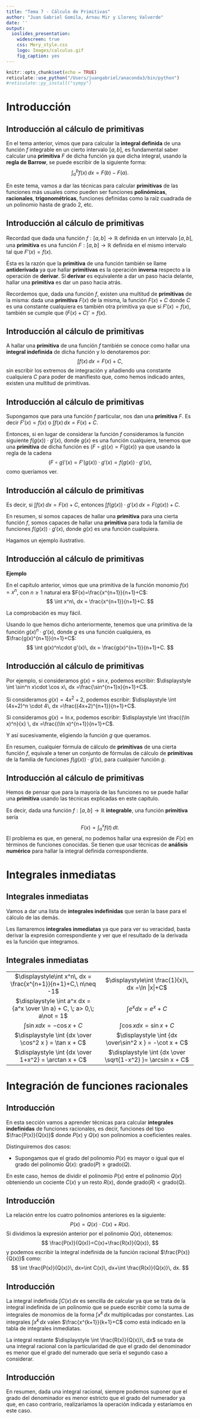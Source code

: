 ```yaml
---
title: "Tema 7 - Cálculo de Primitivas"
author: "Juan Gabriel Gomila, Arnau Mir y Llorenç Valverde"
date: ''
output: 
  ioslides_presentation:
    widescreen: true
    css: Mery_style.css
    logo: Images/calculus.gif
    fig_caption: yes
---
```

<script src="https://kit.fontawesome.com/a0edb659c7.js" crossorigin="anonymous"></script>

```r
knitr::opts_chunk$set(echo = TRUE)
reticulate::use_python("/Users/juangabriel/anaconda3/bin/python")
#reticulate::py_install("sympy")
```


# Introducción

## Introducción al cálculo de primitivas
En el tema anterior, vimos que para calcular la **integral definida** de una función $f$ integrable en un cierto intervalo $[a,b]$, es fundamental saber calcular una **primitiva** $F$ de dicha función ya que dicha integral, usando la **regla de Barrow**, se puede escribir de la siguiente forma:
$$
\int_a^b f(x)\, dx = F(b)-F(a).
$$

En este tema, vamos a dar las técnicas para calcular **primitivas** de las funciones más usuales como pueden ser funciones **polinómicas**, **racionales**, **trigonométricas**, funciones definidas como la raíz cuadrada de un polinomio hasta de grado 2, etc.

## Introducción al cálculo de primitivas
Recordad que dada una función $f:[a,b]\longrightarrow\mathbb{R}$ definida en un intervalo $[a,b]$, una **primitiva** es una función $F:[a,b]\longrightarrow\mathbb{R}$ definida en el mismo intervalo tal que $F'(x)=f(x)$. 

Ésta es la razón que la **primitiva** de una función también se llame **antiderivada** ya que hallar **primitivas** es la operación **inversa** respecto a la operación de **derivar**. Si **derivar** es equivalente a dar un paso hacia delante, hallar una **primitiva** es dar un paso hacia atrás.

Recordemos que, dada una función $f$, existen una multitud de **primitivas** de la misma: dada una **primitiva** $F(x)$ de la misma, la función $F(x)+C$ donde $C$ es una constante cualquiera es también otra primitiva ya que si $F'(x)=f(x)$, también se cumple que $(F(x)+C)'=f(x)$.

## Introducción al cálculo de primitivas
A hallar una **primitiva** de una función $f$ también se conoce como hallar una **integral indefinida** de dicha función y lo denotaremos por:
$$
\int f(x)\, dx = F(x)+C,
$$
sin escribir los extremos de integración y añadiendo una constante cualquiera $C$ para poder de manifiesto que, como hemos indicado antes, existen una multitud de primitivas.

## Introducción al cálculo de primitivas
Supongamos que para una función $f$ particular, nos dan una **primitiva** $F$. Es decir $F'(x)=f(x)$ o $\displaystyle\int f(x)\, dx=F(x)+C$. 

Entonces, si en lugar de considerar la función $f$ consideramos la función siguiente $f(g(x))\cdot g'(x)$, donde $g(x)$ es una función cualquiera, tenemos que una **primitiva** de dicha función es $(F\circ g)(x)=F(g(x))$ ya que usando la regla de la cadena 
$$
(F\circ g)'(x)=F'(g(x))\cdot g'(x)=f(g(x))\cdot g'(x),
$$
como queríamos ver.

## Introducción al cálculo de primitivas
Es decir, si $\displaystyle\int f(x)\,dx =F(x)+C$, entonces $\displaystyle\int f(g(x))\cdot g'(x)\,dx = F(g(x))+C$.

En resumen, si somos capaces de hallar una **primitiva** para una cierta función $f$, somos capaces de hallar una **primitiva** para toda la familia de funciones $f(g(x))\cdot g'(x)$, donde $g(x)$ es una función cualquiera.

Hagamos un ejemplo ilustrativo.

## Introducción al cálculo de primitivas
<div class="example">
**Ejemplo**

En el capítulo anterior, vimos que una primitiva de la función monomio $f(x)=x^n$, con $n\geq 1$ natural era $F(x)=\frac{x^{n+1}}{n+1}+C$:
$$
\int x^n\, dx = \frac{x^{n+1}}{n+1}+C.
$$

La comprobación es muy fácil.

Usando lo que hemos dicho anteriormente, tenemos que una primitiva de la función $g(x)^n\cdot g'(x)$, donde $g$ es una función cualquiera, es $\frac{g(x)^{n+1}}{n+1}+C$:
$$
\int g(x)^n\cdot g'(x)\, dx = \frac{g(x)^{n+1}}{n+1}+C.
$$
</div>

## Introducción al cálculo de primitivas
<div class="example">
Por ejemplo, si consideramos $g(x)=\sin x$, podemos escribir: $\displaystyle \int \sin^n x\cdot \cos x\, dx =\frac{\sin^{n+1}x}{n+1}+C$.

Si consideramos $g(x)=4x^2+2$, podemos escribir: $\displaystyle \int (4x+2)^n \cdot 4\, dx =\frac{(4x+2)^{n+1}}{n+1}+C$.

Si consideramos $g(x)=\ln x$, podemos escribir: $\displaystyle \int \frac{(\ln x)^n}{x} \, dx =\frac{(\ln x)^{n+1}}{n+1}+C$.

Y así sucesivamente, eligiendo la función $g$ que queramos.
</div>

En resumen, cualquier fórmula de cálculo de **primitivas** de una cierta función $f$, equivale a tener un conjunto de fórmulas de cálculo de **primitivas** de la familia de funciones $f(g(x))\cdot g'(x)$, para cualquier función $g$.

## Introducción al cálculo de primitivas
Hemos de pensar que para la mayoría de las funciones no se puede hallar una **primitiva** usando las técnicas explicadas en este capítulo. 

Es decir, dada una función $f:[a,b]\longrightarrow\mathbb{R}$ **integrable**, una función **primitiva** sería 
$$
F(x)=\int_a^x f(t)\, dt.
$$
El problema es que, en general, no podemos hallar una expresión de $F(x)$ en términos de funciones conocidas.
Se tienen que usar técnicas de **análisis numérico** para hallar la integral definida correspondiente.

# Integrales inmediatas

## Integrales inmediatas
Vamos a dar una lista de **integrales indefinidas** que serán la base para el cálculo de las demás. 

Les llamaremos **integrales inmediatas** ya que para ver su veracidad, basta derivar la expresión correspondiente y ver que el resultado de la derivada es la función que integramos.

## Integrales inmediatas
<div class="center">
|| || 
|:---:|:---:|
|$\displaystyle\int x^n\, dx = \frac{x^{n+1}}{n+1}+C,\ n\neq -1$ | $\displaystyle\int \frac{1}{x}\, dx =\ln |x|+C$|
|$\displaystyle \int a^x dx = {a^x \over \ln a} + C, \; a> 0,\; a\not = 1$|$\displaystyle \int e^x dx = e^x + C$|
|$\displaystyle \int \sin x dx = -\cos x +C$|$\displaystyle \int \cos x dx = \sin x + C$|
|$\displaystyle \int {dx \over \cos^2 x } = \tan x + C$|$\displaystyle \int {dx \over\sin^2 x } = -\cot x + C$|
|$\displaystyle \int {dx \over 1+x^2} = \arctan x + C$|$\displaystyle \int {dx \over \sqrt{1-x^2} }= \arcsin x + C$|
</div>

# Integración de funciones racionales

## Introducción
En esta sección vamos a aprender técnicas para calcular **integrales indefinidas** de funciones racionales, es decir, funciones del tipo $\frac{P(x)}{Q(x)}$ donde $P(x)$ y $Q(x)$ son polinomios a coeficientes reales.

Distinguiremos dos casos:

* Supongamos que el grado del polinomio $P(x)$ es mayor o igual que el grado del polinomio $Q(x)$: $\mathrm{grado}(P)\geq \mathrm{grado}(Q)$.

En este caso, hemos de dividir el polinomio $P(x)$ entre el polinomio $Q(x)$ obteniendo un cociente $C(x)$ y un resto $R(x)$, donde $\mathrm{grado}(R) < \mathrm{grado}(Q)$. 

## Introducción
La relación entre los cuatro polinomios anteriores es la siguiente:
$$
P(x)=Q(x)\cdot C(x)+R(x).
$$
Si dividimos la expresión anterior por el polinomio $Q(x)$, obtenemos:
$$
\frac{P(x)}{Q(x)}=C(x)+\frac{R(x)}{Q(x)},
$$
y podemos escribir la integral indefinida de la función racional $\frac{P(x)}{Q(x)}$ como:
$$
\int \frac{P(x)}{Q(x)}\, dx=\int C(x)\, dx+\int \frac{R(x)}{Q(x)}\, dx.
$$

## Introducción
La integral indefinida $\displaystyle\int C(x)\, dx$ es sencilla de calcular ya que se trata de la integral indefinida de un polinomio que se puede escribir como la suma de integrales de monomios de la forma $\displaystyle\int x^k\, dx$ multiplicadas por constantes. Las integrales $\displaystyle \int x^k\, dx$ valen $\frac{x^{k+1}}{k+1}+C$ como está indicado en la tabla de integrales inmediatas.

La integral restante $\displaystyle \int \frac{R(x)}{Q(x)}\, dx$ se trata de una integral racional con la particularidad de que el grado del denominador es menor que el grado del numerado que sería el segundo caso a considerar.

## Introducción
En resumen, dada una integral racional, siempre podemos suponer que el grado del denominador es menor estricto que el grado del numerador ya que, en caso contrario, realizaríamos la operación indicada y estaríamos en este caso.


